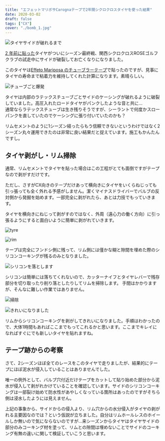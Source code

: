```yaml
---
title: "エフェットマリポサCarognaテープで2年間シクロクロスタイヤを使った結果"
date: 2020-03-02
draft: false
tags: ["CX"]
cover: "./bomb_1.jpg"
---
```


![タイヤサイドが破れるまで](./bomb_1.jpg)

[2 年前に貼った](/post/2018/07/cxtublar/)タイヤがついにシーズン最終戦、関西シクロクロスROSEゴルフクラブの試走中にサイドが破裂してお亡くなりになりました。

このタイヤは[Effeto Mariposa のチューブラーテープ](https://amzn.to/2TsLgLL)で貼ったのですが、見事にタイヤの寿命まで粘着力を維持してくれた計算になります。素晴らしい。

![チューブごと爆発](./bomb_2.jpg)

タイヤは内部のラテックスチューブごとサイドのケーシングが破れるように破裂していました。高圧入れたロードタイヤがパンクしたような音と共に…  
通常ならラテックスチューブは生き残りそうですが、シーラントで何度かスローパンクを直していたのでケーシングに張り付いていたのかも？

リムセメントのように1シーズン経ったらもう信頼できないというわけではなく2シーズン丸々運用できたのは非常に良い結果だと捉えています。施工もかんたんですし。

<Amzn asin="B0168TBGR2" />

## タイヤ剥がし・リム掃除

通常、リムセメントでタイヤを貼った場合はこの工程がとても面倒ですがテープなので剥がすだけです。

ただし、さすがCX向きのテープだけあって横向きにタイヤをいくらねじっても引っ張っても全く外れる予感がしません。潔くマイナスドライバーでバルブの反対側から発掘を始めます。一部完全に剥がれたら、あとは力技でもっていきます。

タイヤを横向きにねじって剥がすのではなく、外周（遠心力の働く方向）に引っ張るようにすると面白いように簡単に剥がれていきます。

![tyre](./oldtape.jpg)

![rim](./rim_silicone.jpg)

テープは完全にフンドシ側に残って、リム側には僅かな糊と隙間を埋めた際のシリコンコーキングが残るのみとなりました。

![シリコンを落とします](./lever_remove.jpg)

シリコンは簡単には落ちてくれないので、カッターナイフとタイヤレバーで残存部分を切り取ったり削り落としたりしてリムを掃除します。
手間はかかりますが、そんなに難しい作業ではありません。

![掃除](./silicone_dust.jpg)

![きれいになりました](./removed.jpg)

リムからシリコンコーキングを剥がしてきれいになりました。手順はわかったので、大体1時間もあればここまでもってこれるかと思います。ここまでキレイになればすぐにでも新しいタイヤを貼れますね。

## テープ跡からの考察

さて、2シーズンほぼ全てのレースをこのタイヤで走りましたが、結果的にテープにほぼ泥水が侵入していることはありませんでした。

唯一の例外として、バルブ穴付近だけテープをカットして貼り始めた部分から泥水が侵入して剥がれかけていることを確認しています。サイドのシリコンコーキングは一部裂け始めて防水性があやしくなっている箇所はあったのですがそちら側は浸水したようには見えません。

上記の事象から、サイドからの侵入より、リム穴からの水分侵入がタイヤの剥がれる主要因なのでは？という仮説が立ちました。自分はリムホールレスのホイールしか無いので気にならないのですが…来シーズンからタイヤはタイヤサイドの部分のみコーキング材を塗って、リムとの隙間は埋めないことでサイドのコーキング有無の違いに関して検証していこうと思います。

<Amzn asin="B0168TBGR2" />

